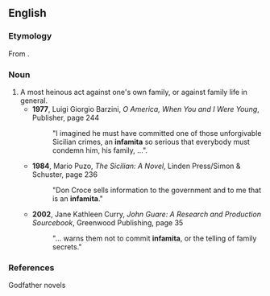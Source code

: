 ==English==
{{rfv}}
===Etymology===
From {{It.}} {{term|infamità}}.

===Noun===
{{en-noun}}

# A most heinous act against one's own family, or against family life in general.
#* '''1977''', Luigi Giorgio Barzini, ''O America, When You and I Were Young'', Publisher, page 244
#*: "I imagined he must have committed one of those unforgivable Sicilian crimes, an '''infamita''' so serious that everybody must condemn him, his family, ...".
#* '''1984''', Mario Puzo, ''The Sicilian: A Novel'', Linden Press/Simon & Schuster, page 236
#*: "Don Croce sells information to the government and to me that is an '''infamita'''."
#* '''2002''', Jane Kathleen Curry, ''John Guare: A Research and Production Sourcebook'', Greenwood Publishing, page 35
#*: "... warns them not to commit '''infamita''', or the telling of family secrets."

===References===
Godfather novels